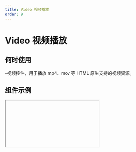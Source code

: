 ```yaml
---
title: Video 视频播放
order: 9
---
```


# Video 视频播放

## 何时使用

-视频控件，用于播放 mp4、mov 等 HTML 原生支持的视频资源。

## 组件示例


<Iframe url="https://www.aliwork.com/developer/video-v2?isRenderNav=false" />

## 组件属性


<AttrTable
  dataSource={[
    {
      code: "title",
      type: "string",
      default: "-",
      desc: "原生标题，用于设置html 原生 title属性，在用户鼠标hover时显示",
    },
    {
      code: "url",
      type: "string",
      default: ` 'https://cloud.video.taobao.com/play/u/1804320196/p/1/e/6/t/1/287344840104.mp4' `,
      desc: "视频URL地址",
    },
    {
      code: "poster",
      type: "string",
      default: "-",
      desc: "封面图片URL",
    },
    {
      code: "sizeFit",
      type: `'contain' | 'fill' | 'cover' | 'scale-dowm' | 'none'`,
      default: ` 'contain' `,
      desc: "画面适配模式",
    },
    {
      code: "controls",
      type: "boolean",
      default: "true",
      desc: "控制条",
    },
    {
      code: "controlsList",
      type: `'nodownload' | 'nofullscreen' | 'noremoteplayback' | 'disablePictureInPicture'`,
      default: "-",
      desc: "定制原生控制条",
    },
    {
      code: "playbackRateControls",
      type: "boolean",
      default: "false",
      desc: "是否显示倍数播放",
    },
    {
      code: "playbackRate",
      type: "array",
      default: `~~~json
[
  0.8,
  1,
  1.5,
  2
]`,
      desc: "倍数列表",
    },
    {
      code: "muted",
      type: 'boolean',
      default: "false",
      desc: "是否静音",
    },
    {
      code: "volumeControls",
      type: 'boolean',
      default: "true",
      desc: "是否显示声音控件",
    },
    {
      code: "volume",
      type: 'number',
      default: "1",
      desc: "音量大小，最小为0，最大为1",
    },
    {
      code: "autoplay",
      type: 'boolean',
      default: "false",
      desc: "自动播放，可能在某些场景下无法起作用",
    },
    {
      code: "loop",
      type: 'boolean',
      default: "false",
      desc: "循环播放，播放完成后是否自动循环播放",
    },
    {
      code: "pipControls",
      type: 'boolean',
      default: "false",
      desc: "画中画，只在 chrome，safari 浏览器上生效，firefox 和手机端不生效",
    },
    {
      code: "onPlay",
      type: '(ctx: object) => void',
      default: "-",
      desc: "当开始播放时",
    },
    {
      code: "onPause",
      type: '(ctx: object) => void',
      default: "-",
      desc: "当视频暂停时",
    },
    {
      code: "onEnded",
      type: '(ctx: object) => void',
      default: "-",
      desc: "当视频播放结束时",
    },
    {
      code: "onEnterFullscreen",
      type: '(ctx: object) => void',
      default: "-",
      desc: "当全屏时",
    },
    {
      code: "onExitFullscreen",
      type: '(ctx: object) => void',
      default: "-",
      desc: "当退出全屏时",
    },
    {
      code: "onError",
      type: '(ctx: object) => void',
      default: "-",
      desc: "当播放出错时",
    },
    {
      code: "timeUpdate",
      type: '(ctx: object) => void',
      default: "-",
      desc: "当播放时间更新时",
    },
    {
      code: "canPlayThrough",
      type: '(ctx: object) => void',
      default: "-",
      desc: "当加载完成可以播放时",
    },
  ]}
/>

